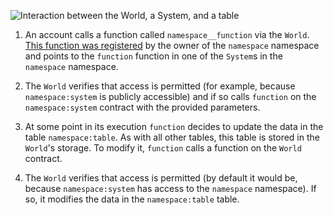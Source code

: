 ![Interaction between the `World`, a `System`, and a table](./world-table.svg)

1. An account calls a function called `namespace__function` via the `World`.
   [This function was registered](./function-selectors) by the owner of the `namespace` namespace and points to the `function` function in one of the `System`s in the `namespace` namespace.

2. The `World` verifies that access is permitted (for example, because `namespace:system` is publicly accessible) and if so calls `function` on the `namespace:system` contract with the provided parameters.

3. At some point in its execution `function` decides to update the data in the table `namespace:table`.
   As with all other tables, this table is stored in the `World`'s storage.
   To modify it, `function` calls a function on the `World` contract.

4. The `World` verifies that access is permitted (by default it would be, because `namespace:system` has access to the `namespace` namespace).
   If so, it modifies the data in the `namespace:table` table.
